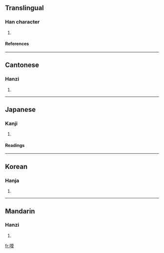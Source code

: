 ==Translingual==
===Han character===
{{Han char|rn=30|rad=口|as=11|sn=14|four=6403<sub>4</sub>|canj=口廿日大 (RTAK)}}
# {{defn|Han}}
====References====
{{Han ref|kx=0204.250|dkj=04152|dj=0427.050|hdz=10673.090|uh=55FC|ud=22012|bh=E14B|bd=57675}}
----
==Cantonese==
===Hanzi===
{{yue-hanzi|jyut=|y=mok6}}
# {{defn|Cantonese}}
----
==Japanese==
===Kanji===
{{ja-kanji|grade=|rs=口11}}
# {{defn|Japanese}} 
====Readings====
{{ja-readings|on=[[ばく]] (baku), [[まく]] (maku), [[みゃく]] (myaku)|kun=[[しずか]] (shizuka), [[さだまる]] (sadamaru), [[やすらか]] (yasuraka)}}
----
==Korean==
===Hanja===
{{ko-hanja|hangeul=막|rv=mak|mr=mak}}
# {{defn|Korean}}
----
==Mandarin==
===Hanzi===
{{cmn-hanzi|pin=[[mò]] (mo4)|wg=mo<sup>4</sup>}}
# {{defn|Mandarin}}

[[fr:嗼]]